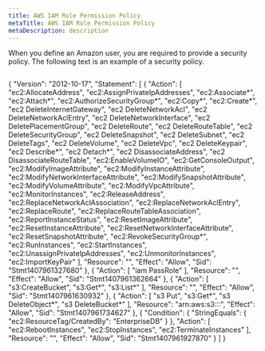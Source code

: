 ```yaml
---
title: AWS IAM Role Permission Policy
metaTitle: AWS IAM Role Permission Policy
metaDescription: description
---
```


When you define an Amazon user, you are required to provide a security
policy. The following text is an example of a security policy.

``` json
```

{ "Version": "2012-10-17", "Statement": \[ { "Action": \[
"ec2:AllocateAddress", "ec2:AssignPrivateIpAddresses",
"ec2:Associate*", "ec2:Attach*", "ec2:AuthorizeSecurityGroup*",
"ec2:Copy*", "ec2:Create*", "ec2 DeleteInternetGateway", "ec2
DeleteNetworkAcl", "ec2 DeleteNetworkAclEntry", "ec2
DeleteNetworkInterface", "ec2 DeletePlacementGroup", "ec2 DeleteRoute",
"ec2 DeleteRouteTable", "ec2 DeleteSecurityGroup", "ec2 DeleteSnapshot",
"ec2 DeleteSubnet", "ec2 DeleteTags", "ec2 DeleteVolume", "ec2
DeleteVpc", "ec2 DeleteKeypair", "ec2 Describe*", "ec2 Detach*", "ec2
DisassociateAddress", "ec2 DisassociateRouteTable",
"ec2:EnableVolumeIO", "ec2:GetConsoleOutput",
"ec2:ModifyImageAttribute", "ec2:ModifyInstanceAttribute",
"ec2:ModifyNetworkInterfaceAttribute", "ec2:ModifySnapshotAttribute",
"ec2:ModifyVolumeAttribute", "ec2:ModifyVpcAttribute",
"ec2:MonitorInstances", "ec2:ReleaseAddress",
"ec2:ReplaceNetworkAclAssociation", "ec2:ReplaceNetworkAclEntry",
"ec2:ReplaceRoute", "ec2:ReplaceRouteTableAssociation",
"ec2:ReportInstanceStatus", "ec2:ResetImageAttribute",
"ec2:ResetInstanceAttribute", "ec2:ResetNetworkInterfaceAttribute",
"ec2:ResetSnapshotAttribute", "ec2:RevokeSecurityGroup*",
"ec2:RunInstances", "ec2:StartInstances",
"ec2:UnassignPrivateIpAddresses", "ec2:UnmonitorInstances",
"ec2:ImportKeyPair" \], "Resource": "", "Effect": "Allow", "Sid":
"Stmt1407961327680" }, { "Action": \[ "iam PassRole" \], "Resource": "",
"Effect": "Allow", "Sid": "Stmt1407961362664" }, { "Action": \[
"s3:CreateBucket", "s3:Get*", "s3:List*" \], "Resource": "", "Effect":
"Allow", "Sid": "Stmt1407961630932" }, { "Action": \[ "s3 Put",
"s3:Get*", "s3 DeleteObject*", "s3 DeleteBucket*" \], "Resource":
"arn:aws:s3:::", "Effect": "Allow", "Sid": "Stmt1407961734627" }, {
"Condition": { "StringEquals": { "ec2:ResourceTag/CreatedBy":
"EnterpriseDB" } }, "Action": \[ "ec2:RebootInstances",
"ec2:StopInstances", "ec2:TerminateInstances" \], "Resource": "",
"Effect": "Allow", "Sid": "Stmt1407961927870" } \] }
